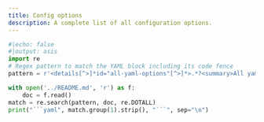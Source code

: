 ```yaml
---
title: Config options
description: A complete list of all configuration options.
---
```


```python
#|echo: false
#|output: asis
import re
# Regex pattern to match the YAML block including its code fence
pattern = r'<details[^>]*id="all-yaml-options"[^>]*>.*?<summary>All yaml options.*?```yaml(.*?)```.*?</details>'

with open('../README.md', 'r') as f:
    doc = f.read()
match = re.search(pattern, doc, re.DOTALL)
print("```yaml", match.group(1).strip(), "```", sep="\n")
```
